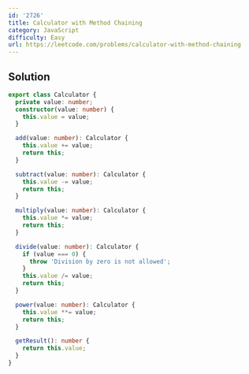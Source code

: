 ```yaml
---
id: '2726'
title: Calculator with Method Chaining
category: JavaScript
difficulty: Easy
url: https://leetcode.com/problems/calculator-with-method-chaining
---
```


## Solution

```typescript showLineNumbers
export class Calculator {
  private value: number;
  constructor(value: number) {
    this.value = value;
  }

  add(value: number): Calculator {
    this.value += value;
    return this;
  }

  subtract(value: number): Calculator {
    this.value -= value;
    return this;
  }

  multiply(value: number): Calculator {
    this.value *= value;
    return this;
  }

  divide(value: number): Calculator {
    if (value === 0) {
      throw 'Division by zero is not allowed';
    }
    this.value /= value;
    return this;
  }

  power(value: number): Calculator {
    this.value **= value;
    return this;
  }

  getResult(): number {
    return this.value;
  }
}
```
